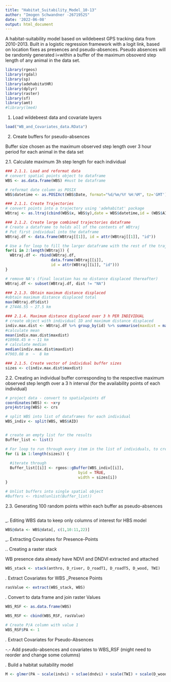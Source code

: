 ```yaml
---
title: "Habitat_Suitability_Model_10-13"
author: "Imogen Schwandner -2671952S"
date: '2022-06-08'
output: html_document
---
```


A habitat-suitability model based on wildebeest GPS tracking data from 2010-2013. Built in a logistic regression framework with a logit link, based on location fixes as presences and pseudo-absences. Pseudo absences will be randomly generated i=within a buffer of the maximum obsoverd step length of any animal in the data set.

```r
library(rgeos)
library(rgdal)
library(sp)
library(adehabitatHR)
library(dplyr)
library(raster)
library(sf)
library(amt)
#library(lme4)
```

1. Load wildebeest data and covariate layers

```r
load("WB_and_Covariates_data.RData")
```

2. Create buffers for pseudo-absences

Buffer size chosen as the maximum observed step length over 3 hour period for each animal in the data set

2.1. Calculate maximum 3h step length for each individual

```r
### 2.1.1. Load and reformat data
# convert spatial points object to dataframe
WBS <- as.data.frame(WBS) #must be dataframe

# reformat date column as POSIX
WBS$datetime <- as.POSIXct(WBS$Date, format="%d/%m/%Y %H:%M", tz='GMT')

### 2.1.1. Create Trajectories
# convert points into a trajectory using 'adehabitat' package
WBtraj <- as.ltraj(cbind(WBS$x, WBS$y),date = WBS$datetime,id = (WBS$AID))

### 2.1.2. Create large combined trajectories dataframe
# Create a dataframe to holds all of the contents of WBtraj 
# Put first individual into the dataframe
WBtraj.df <- data.frame(WBtraj[[1]], id = attr(WBtraj[[1]], "id"))

# Use a for loop to fill the larger dataframe with the rest of the trajectories
for(i in 2:length(WBtraj)) {
  WBtraj.df <- rbind(WBtraj.df, 
                    data.frame(WBtraj[[i]],
                    id = attr(WBtraj[[i]], "id")))
}

# remove NA's (final location has no distance displaced thereafter)
WBtraj.df <- subset(WBtraj.df, dist != "NA")

### 2.1.3. Obtain maximum distance displaced
#obtain maximum distance displaced total
max(WBtraj.df$dist)
# 27446.55 ~ 27.5 km

### 2.1.4. Maximum distance displaced over 3 h PER INDIVIDUAL
# create object with individual ID and maximum distance displaced
indiv.max.dist <- WBtraj.df %>% group_by(id) %>% summarise(maxdist = max(dist))
#calculate mean
mean(indiv.max.dist$maxdist)
#10968.45 m ~ 11 km
# calculate median
median(indiv.max.dist$maxdist)
#7903.08 m  ~  8 km

### 2.1.5. Create vector of individual buffer sizes
sizes <- c(indiv.max.dist$maxdist)

```

2.2. Creating an individual buffer corresponding to the respective maximum observed step length over a 3 h interval (for the availability points of each individual)
```r
# project data - convert to spatialpoints df
coordinates(WBS) <- ~x+y
proj4string(WBS) <- crs

# split WBS into list of dataframes for each individual
WBS_indiv <- split(WBS, WBS$AID)


# create an empty list for the results
Buffer_list <- list()

# For loop to run through every item in the list of individuals, to create a buffer with the extracted maximum observed step length corresponding to each individual
for (i in 1:length(sizes)) {
  
  #iterate through
  Buffer_list[[i]] <- rgeos::gBuffer(WBS_indiv[[i]], 
                                byid = TRUE, 
                                width = sizes[i])
}

# Unlist buffers into single spatial object
#Buffers <- rbind(unlist(Buffer_list))
```

2.3. Generating 100 random points within each buffer as pseudo-absences

```r

```

_. Editing WBS data to keep only columns of interest for HBS model

```r
WBS@data <- WBS@data[, c(1,10:11,22)]
```

_. Extracting Covariates for Presence-Points

_._. Creating a raster stack

WB presence data already have NDVI and DNDVI extracted and attached

```r
WBS_stack <- stack(anthro, D_river, D_roadT1, D_roadT5, D_wood, TWI)
```

_._ Extract Covariates for WBS _Presence Points

```r
rasValue <- extract(WBS_stack, WBS)
```

_._ Convert to data frame and join raster Values

```r
WBS_RSF <- as.data.frame(WBS)

WBS_RSF <- cbind(WBS_RSF, rasValue)
```

```r
# Create P/A column with value 1
WBS_RSF$PA <- 1
```

_._ Extract Covariates for Pseudo-Absences


-.- Add pseudo-absences and covariates to WBS_RSF
(might need to reorder and change some columns)

_._ Build a habitat suitability model

```r
M <- glmer(PA ~ scale(indvi) + sclae(dndvi) + scale(TWI) + scale(D_wood) + scale(D_river) + scale(D_rdt1) + scale(D_rdt5) + scale(anthro) + scale(I(D_wood^2)) + scale(I(D_river)^2) + scale(I(D_rdt1)^2) + scale(I(D_rdt5)^2), data = WBS_RSF, family = binomial(link="logit"))
```

